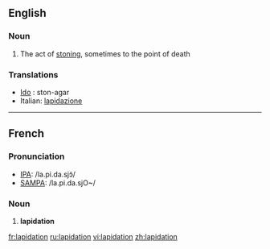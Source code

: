 ==English==
===Noun===
{{en-noun}}
# The act of [[stoning]], sometimes to the point of death

===Translations===
* [[Ido]] : ston-agar
*Italian: [[lapidazione]] {{f}}
----

==French==

===Pronunciation===
*[[w:IPA|IPA]]: /la.pi.da.sjɔ̃/
*[[w:SAMPA|SAMPA]]: /la.pi.da.sjO~/

===Noun===
# '''lapidation'''


[[fr:lapidation]]
[[ru:lapidation]]
[[vi:lapidation]]
[[zh:lapidation]]